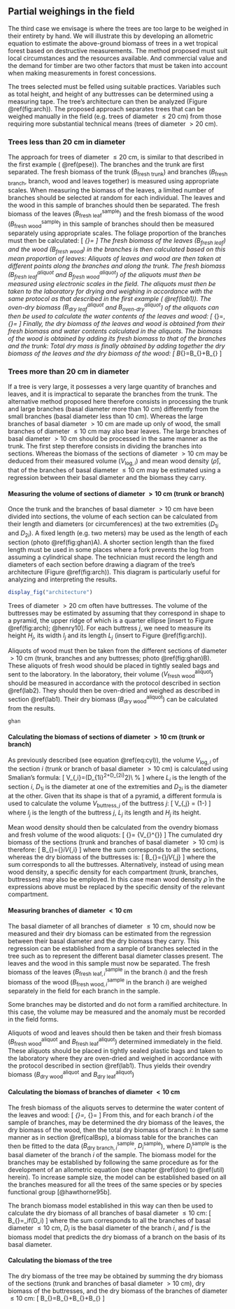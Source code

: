 
## Partial weighings in the field

The third case we envisage is where the trees are too large to be weighed in their entirety by hand. We will illustrate this by developing an allometric equation to estimate the above-ground biomass of trees in a wet tropical forest based on destructive measurements. The method proposed must suit local circumstances and the resources available. And commercial value and the demand for timber are two other factors that must be taken into account when making measurements in forest concessions.

The trees selected must be felled using suitable practices. Variables such as total height, and height of any buttresses can be determined using a measuring tape. The tree's architecture can then be analyzed (Figure \@ref(fig:arch)). The proposed approach separates trees that can be weighed manually in the field (e.g. trees of diameter $\leq20$\ cm) from those requiring more substantial technical means (trees of diameter $>20$\ cm).



### Trees less than 20\ cm in diameter

The approach for trees of diameter $\leq20$\ cm, is similar to that described in the first example (\S\ \@ref(pese)). The branches and the trunk are first separated. The fresh biomass of the trunk ($B_{\text{fresh trunk}}$) and branches ($B_{\text{fresh branch}}$, branch, wood and leaves together) is measured using appropriate scales. When measuring the biomass of the leaves, a limited number of branches should be selected at random for each individual. The leaves and the wood in this sample of branches should then be separated. The fresh biomass of the leaves ($B_{\text{fresh leaf}}^{\text{sample}}$) and the fresh biomass of the wood ($B_{\text{fresh wood}}^{\text{sample}}$) in this sample of branches should then be measured separately using appropriate scales. The foliage proportion of the branches must then be calculated:
\[
\omega_{\text{leaf}}=\frac{B_{\text{fresh leaf}}^{\text{sample}}}{B_{\text{fresh leaf}}^{\text{sample}}+B_{\text{fresh wood}}^{\text{sample}}}
\]
The fresh biomass of the leaves ($B_{\text{fresh leaf}}$) and the wood ($B_{\text{fresh wood}}$) in the branches is then calculated based on this mean proportion of leaves:
\begin{eqnarray*}
B_{\text{fresh leaf}} &=& \omega_{\text{leaf}}\times
B_{\text{fresh branch}}
\\ B_{\text{fresh wood}} &=& (1-\omega_{\text{leaf}})\times
B_{\text{fresh branch}}
\end{eqnarray*}
Aliquots of leaves and wood are then taken at different points along the branches and along the trunk. The fresh biomass ($B_{\text{fresh leaf}}^{\text{aliquot}}$ and $B_{\text{fresh wood}}^{\text{aliquot}}$) of the aliquots must then be measured using electronic scales in the field. The aliquots must then be taken to the laboratory for drying and weighing in accordance with the same protocol as that described in the first example (\S\ \@ref(lab1)). The oven-dry biomass ($B_{\text{dry leaf}}^{\text{aliquot}}$ and $B_{\text{oven-dry}}^{\text{aliquot}}$) of the aliquots can then be used to calculate the water contents of the leaves and wood:
\[
\chi_{\text{leaf}}=\frac{B_{\text{dry leaf}}^{\text{aliquot}}}{B_{\text{fresh leaf}}^{\text{aliquot}}},\qquad \chi_{\text{wood}}=\frac{B_{\text{dry wood}}^{\text{aliquot}}}{B_{\text{fresh wood}}^{\text{aliquot}}}
\]
Finally, the dry biomass of the leaves and wood is obtained from their fresh biomass and water contents calculated in the aliquots. The biomass of the wood is obtained by adding its fresh biomass to that of the branches and the trunk:
\begin{eqnarray*}
B_{\text{dry leaf}} &=& \chi_{\text{leaf}}\times
B_{\text{fresh leaf}}\\ B_{\text{dry wood}} &=&
\chi_{\text{wood}}\times(B_{\text{fresh wood}}+B_{\text{fresh trunk}})
\end{eqnarray*}
Total dry mass is finally obtained by adding together the dry biomass of the leaves and the dry biomass of the wood:
\[
B_{\text{dry}}=B_{\text{dry leaf}}+B_{\text{dry wood}}
\]



### Trees more than 20 cm in diameter

If a tree is very large, it possesses a very large quantity of branches and leaves, and it is impractical to separate the branches from the trunk. The alternative method proposed here therefore consists in processing the trunk and large branches (basal diameter more than 10 cm) differently from the small branches (basal diameter less than 10\ cm). Whereas the large branches of basal diameter $>10$\ cm are made up only of wood, the small branches of diameter $\leq10$\ cm may also bear leaves. The large branches of basal diameter $>10$\ cm should be processed in the same manner as the trunk. The first step therefore consists in dividing the branches into sections. Whereas the biomass of the sections of diameter $>10$\ cm may be deduced from their measured volume ($V_{\text{log},i}$) and mean wood density ($\bar{\rho}$), that of the branches of basal diameter $\leq10$\ cm may be estimated using a regression between their basal diameter and the biomass they carry.


#### Measuring the volume of sections of diameter $>10$\ cm (trunk or branch) {-}

Once the trunk and the branches of basal diameter $>10$\ cm have been divided into sections, the volume of each section can be calculated from their length and diameters (or circumferences) at the two extremities ($D_{1i}$ and $D_{2i}$). A fixed length (e.g. two meters) may be used as the length of each section (photo \@ref(fig:ghan)A). A shorter section length than the fixed length must be used in some places where a fork prevents the log from assuming a cylindrical shape. The technician must record the length and diameters of each section before drawing a diagram of the tree's architecture (Figure \@ref(fig:arch)). This diagram is particularly useful for analyzing and interpreting the results.

```r

display_fig("architecture")

```

Trees of diameter $>20$\ cm often have buttresses. The volume of the buttresses may be estimated by assuming that they correspond in shape to a pyramid, the upper ridge of which is a quarter ellipse [insert to Figure \@ref(fig:arch); @henry10]. For each buttress $j$, we need to measure its height $H_j$, its width $l_j$ and its length $L_j$
(insert to Figure \@ref(fig:arch)).

Aliquots of wood must then be taken from the different sections of diameter $>10$\ cm (trunk, branches and any buttresses; photo \@ref(fig:ghan)B). These aliquots of fresh wood should be placed in tightly sealed bags and sent to the laboratory. In the laboratory, their volume ($V_{\text{fresh wood}}^{\text{aliquot}}$) should be measured in accordance with the protocol described in section \@ref(lab2). They should then be oven-dried and weighed as described in section \@ref(lab1). Their dry biomass ($B_{\text{dry wood}}^{\text{aliquot}}$) can be calculated from the results.

```r

ghan

```


#### Calculating the biomass of sections of diameter $>10$\ cm (trunk or branch) {-}

As previously described (see equation \@ref(eq:cyl)), the volume $V_{\text{log},i}$ of the section $i$ (trunk or branch of basal diameter $>10$\ cm) is calculated using Smalian's formula:
\[
V_{\text{log},i}=\frac{\pi\times L_i}{8}(D_{1i}^2+D_{2i}^2)\\ %
\]
where $L_i$ is the length of the section $i$, $D_{1i}$ is the diameter at one of the extremities and $D_{2i}$ is the diameter at the other. Given that its shape is that of a pyramid, a different formula is used to calculate the volume $V_{\text{buttress},j}$ of the buttress $j$:
\[
V_{\text{buttress},j} = \left(1-\frac{\pi}{4}\right)\frac{L_jH_jl_j}{3}
\]
where $l_j$ is the length of the buttress $j$, $L_j$ its length and $H_j$ its height.

Mean wood density should then be calculated from the ovendry biomass and fresh volume of the wood aliquots:
\[
\bar{\rho}=\frac{B_{\text{dry wood}}^{\text{aliquot}}}
{V_{\text{fresh wood}}^{\text{aliquot}}}
\]
The cumulated dry biomass of the sections (trunk and branches of basal diameter $>10$\ cm) is therefore:
\[
B_{\text{dry section}}=\bar{\rho}\times\sum_iV_{\text{log},i}
\]
where the sum corresponds to all the sections, whereas the dry biomass of the buttresses is:
\[
B_{\text{dry buttress}}=\bar{\rho}\times\sum_jV_{\text{buttress},j}
\]
where the sum corresponds to all the buttresses. Alternatively, instead of using mean wood density, a specific density for each compartment (trunk, branches, buttresses) may also be employed. In this case mean wood density $\bar{\rho}$ in the expressions above must be replaced by the specific density of the relevant compartment.


#### Measuring branches of diameter $<10$\ cm {-}

The basal diameter of all branches of diameter $\leq10$\ cm, should now be measured and their dry biomass can be estimated from the regression between their basal diameter and the dry biomass they carry. This regression can be established from a sample of branches selected in the tree such as to represent the different basal diameter classes present. The leaves and the wood in this sample must now be separated. The fresh biomass of the leaves ($B_{\text{fresh leaf},i}^{\text{sample}}$ in the branch $i$) and the fresh biomass of the wood ($B_{\text{fresh wood},i}^{\text{sample}}$ in the branch $i$) are weighed separately in the field for each branch in the sample.

Some branches may be distorted and do not form a ramified architecture. In this case, the volume may be measured and the anomaly must be recorded in the field forms.

Aliquots of wood and leaves should then be taken and their fresh biomass ($B_{\text{fresh wood}}^{\text{aliquot}}$ and $B_{\text{fresh leaf}}^{\text{aliquot}}$) determined immediately in the field. These aliquots should be placed in tightly sealed plastic bags and taken to the laboratory where they are oven-dried and weighed in accordance with the protocol described in section \@ref(lab1). Thus yields their ovendry biomass ($B_{\text{dry wood}}^{\text{aliquot}}$ and $B_{\text{dry leaf}}^{\text{aliquot}}$)


#### Calculating the biomass of branches of diameter $<10$\ cm {-}

The fresh biomass of the aliquots serves to determine the water content of the leaves and wood:
\[
\chi_{\text{leaf}}=\frac{B_{\text{dry leaf}}^{\text{aliquot}}}{B_{\text{fresh leaf}}^{\text{aliquot}}},\qquad 
\chi_{\text{wood}}=\frac{B_{\text{dry wood}}^{\text{aliquot}}}{B_{\text{fresh wood}}^{\text{aliquot}}}
\]
From this, and for each branch $i$ of the sample of branches, may be determined the dry biomass of the leaves, the dry biomass of the wood, then the total dry biomass of branch $i$:
\begin{eqnarray*}
B_{\text{dry leaf},i}^{\text{sample}} &=&
\chi_{\text{leaf}}\times B_{\text{fresh leaf},i}^{\text{sample}}
\\ B_{\text{dry wood},i}^{\text{sample}} &=& \chi_{\text{wood}}\times
B_{\text{fresh wood},i}^{\text{sample}}
\\ B_{\text{dry branch},i}^{\text{sample}} &=& B_{\text{dry leaf},i}^{\text{sample}}+B_{\text{dry wood},i}^{\text{sample}}
\end{eqnarray*}
In the same manner as in section \@ref(calBsp), a biomass table for the branches can then be fitted to the data ($B_{\text{dry branch},i}^{\text{sample}}$, $D_i^{\text{sample}}$), where $D_i^{\text{sample}}$ is the basal diameter of the branch $i$ of the sample. The biomass model for the branches may be established by following the same procedure as for the development of an allometric equation (see chapter \@ref(don) to \@ref(util) herein). To increase sample size, the model can be established based on all the branches measured for all the trees of the same species or by species functional group [@hawthorne95b].

The branch biomass model established in this way can then be used to calculate the dry biomass of all branches of basal diameter $\leq10$\ cm:
\[
B_{\text{dry branch}}=\sum_if(D_i)
\]
where the sum corresponds to all the branches of basal diameter $\leq10$\ cm, $D_i$ is the basal diameter of the branch $i$, and $f$ is the biomass model that predicts the dry biomass of a branch on the basis of its basal diameter.


#### Calculating the biomass of the tree {-}

The dry biomass of the tree may be obtained by summing the dry biomass of the sections (trunk and branches of basal diameter $>10$\ cm), dry biomass of the buttresses, and the dry biomass of the branches of diameter $\leq10$\ cm:
\[
B_{\text{dry}}=B_{\text{dry sections}}+B_{\text{dry buttresses}}+B_{\text{dry branches}}
\]

<!--------------------->
<!-- END SECTION 3.3 -->
<!--------------------->
